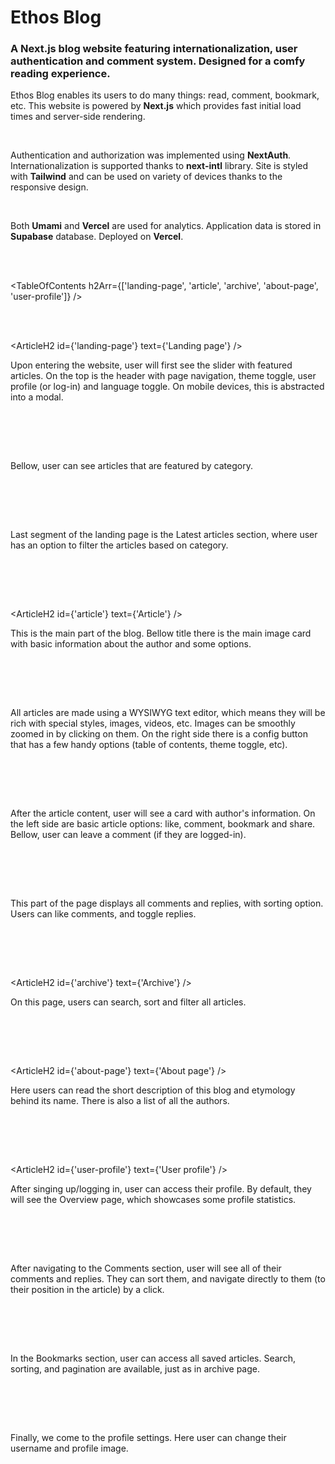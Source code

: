 


# Ethos Blog

### A Next.js blog website featuring internationalization, user authentication and comment system. Designed for a comfy reading experience.

<HeroImage image={EthosImg} title="Ethos Blog" />

Ethos Blog enables its users to do many things: read, comment, bookmark, etc. This website is powered by **Next.js** which provides fast initial load times and server-side rendering.

<br />

Authentication and authorization was implemented using **NextAuth**. Internationalization is supported thanks to **next-intl** library. Site is styled with **Tailwind** and can be used on variety of devices thanks to the responsive design.

<br />

Both **Umami** and **Vercel** are used for analytics. Application data is stored in **Supabase** database. Deployed on **Vercel**.

<br />
<br />

<TableOfContents
   h2Arr={['landing-page', 'article', 'archive', 'about-page', 'user-profile']}
/>

<br />
<br />

<ArticleH2 id={'landing-page'} text={'Landing page'} />

Upon entering the website, user will first see the slider with featured articles. On the top is the header with page navigation, theme toggle, user profile (or log-in) and language toggle. On mobile devices, this is abstracted into a modal.

<br />

<ArticleImage
   image={EthosImg0}
   imageMobile={EthosMobileImg0}
   alt="Landing page"
   isResponsive={true}
/>

<br />
<br />

Bellow, user can see articles that are featured by category.

<br />

<ArticleImage
   image={EthosImg1}
   imageMobile={EthosMobileImg1}
   alt="Tag features"
   isResponsive={true}
/>

<br />
<br />

Last segment of the landing page is the Latest articles section, where user has an option to filter the articles based on category.

<br />

<ArticleImage
   image={EthosImg2}
   imageMobile={EthosMobileImg2}
   alt="Latest articles"
   isResponsive={true}
/>

<br />
<br />

<ArticleH2 id={'article'} text={'Article'} />

This is the main part of the blog. Bellow title there is the main image card with basic information about the author and some options.

<br />

<ArticleImage
   image={EthosImg3}
   imageMobile={EthosMobileImg3}
   alt="Article"
   isResponsive={true}
/>

<br />
<br />

All articles are made using a WYSIWYG text editor, which means they will be rich with special styles, images, videos, etc. Images can be smoothly zoomed in by clicking on them. On the right side there is a config button that has a few handy options (table of contents, theme toggle, etc).

<br />

<ArticleImage
   image={EthosImg4}
   imageMobile={EthosMobileImg4}
   alt="Article options"
   isResponsive={true}
/>

<br />
<br />

After the article content, user will see a card with author's information. On the left side are basic article options: like, comment, bookmark and share. Bellow, user can leave a comment (if they are logged-in).

<br />

<ArticleImage
   image={EthosImg5}
   imageMobile={EthosMobileImg5}
   alt="Article options"
   isResponsive={true}
/>

<br />
<br />

This part of the page displays all comments and replies, with sorting option. Users can like comments, and toggle replies.

<br />

<ArticleImage
   image={EthosImg6}
   imageMobile={EthosMobileImg6}
   alt="Comments"
   isResponsive={true}
/>

<br />
<br />

<ArticleH2 id={'archive'} text={'Archive'} />

On this page, users can search, sort and filter all articles.

<br />

<ArticleImage
   image={EthosImg7}
   imageMobile={EthosMobileImg7}
   alt="Archive"
   isResponsive={true}
/>

<br />
<br />

<ArticleH2 id={'about-page'} text={'About page'} />

Here users can read the short description of this blog and etymology behind its name. There is also a list of all the authors.

<br />

<ArticleImage
   image={EthosImg8}
   imageMobile={EthosMobileImg8}
   alt="About page"
   isResponsive={true}
/>

<br />
<br />

<ArticleH2 id={'user-profile'} text={'User profile'} />

After singing up/logging in, user can access their profile. By default, they will see the Overview page, which showcases some profile statistics.

<br />

<ArticleImage
   image={EthosImg9}
   imageMobile={EthosMobileImg9}
   alt="Profile overview"
   isResponsive={true}
/>

<br />
<br />

After navigating to the Comments section, user will see all of their comments and replies. They can sort them, and navigate directly to them (to their position in the article) by a click.

<br />

<ArticleImage
   image={EthosImg10}
   imageMobile={EthosMobileImg10}
   alt="User's comments"
   isResponsive={true}
/>

<br />
<br />

In the Bookmarks section, user can access all saved articles. Search, sorting, and pagination are available, just as in archive page.

<br />

<ArticleImage
   image={EthosImg11}
   imageMobile={EthosMobileImg11}
   alt="Bookmarks"
   isResponsive={true}
/>

<br />
<br />

Finally, we come to the profile settings. Here user can change their username and profile image.

<br />

<ArticleImage
   image={EthosImg12}
   imageMobile={EthosMobileImg12}
   alt="Profile settings"
   isResponsive={true}
/>

<br />
